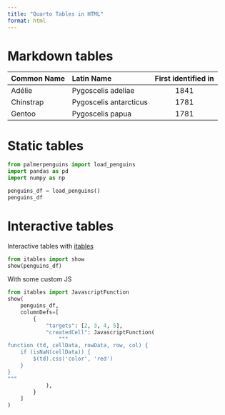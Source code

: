 ```yaml
---
title: "Quarto Tables in HTML"
format: html
---
```


# Markdown tables

| Common Name | Latin Name | First identified in |
|---------|:-----|:------:|
| Adélie | Pygoscelis adeliae | 1841 |
| Chinstrap | Pygoscelis antarcticus  | 1781 |
| Gentoo | Pygoscelis papua | 1781 |

# Static tables

```python
from palmerpenguins import load_penguins
import pandas as pd
import numpy as np

penguins_df = load_penguins()
penguins_df
```

# Interactive tables

Interactive tables with [itables](https://mwouts.github.io/itables/quick_start.html)

```python
from itables import show
show(penguins_df)
```

With some custom JS 

```python
from itables import JavascriptFunction
show(
    penguins_df,
    columnDefs=[
        {
            "targets": [2, 3, 4, 5],
            "createdCell": JavascriptFunction(
                """
function (td, cellData, rowData, row, col) {
    if (isNaN(cellData)) {
        $(td).css('color', 'red')
    }
}
"""
            ),
        }
    ]
)    
```